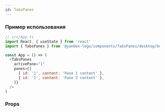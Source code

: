 ```yaml
---
id: TabsPanes
---
```



### Пример использования

```js
// src/App.ts
import React, { useState } from 'react'
import { TabsPanes } from '@yandex-lego/components/TabsPanes/desktop/bundle'

const App = () => (
  <TabsPanes
    activePane="1"
    panes={[
      { id: '1', content: 'Pane 1 content' },
      { id: '2', content: 'Pane 2 content' },
    ]}
  />
)
```

### Props

<PropsTable props={tabsPanesProps} />
